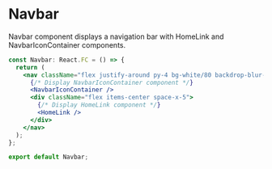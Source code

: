 # Navbar

Navbar component displays a navigation bar with HomeLink and NavbarIconContainer components.

```jsx
const Navbar: React.FC = () => {
  return (
    <nav className="flex justify-around py-4 bg-white/80 backdrop-blur-md shadow-md w-full fixed top-0 left-0 right-0 z-10 mb-8">
      {/* Display NavbarIconContainer component */}
      <NavbarIconContainer />
      <div className="flex items-center space-x-5">
        {/* Display HomeLink component */}
        <HomeLink />
      </div>
    </nav>
  );
};

export default Navbar;
